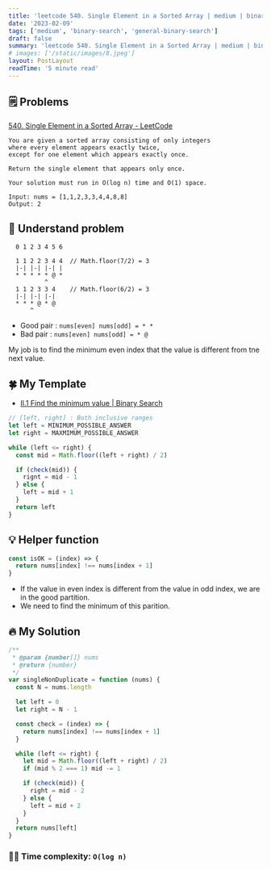```yaml
---
title: 'leetcode 540. Single Element in a Sorted Array | medium | binary-search | javascript'
date: '2023-02-09'
tags: ['medium', 'binary-search', 'general-binary-search']
draft: false
summary: 'leetcode 540. Single Element in a Sorted Array | medium | binary-search | javascript'
# images: ['/static/images/8.jpeg']
layout: PostLayout
readTime: '5 minute read'
---
```


## 🗒️ Problems

[540. Single Element in a Sorted Array - LeetCode](https://leetcode.com/problems/single-element-in-a-sorted-array/)

```
You are given a sorted array consisting of only integers
where every element appears exactly twice,
except for one element which appears exactly once.

Return the single element that appears only once.

Your solution must run in O(log n) time and O(1) space.
```

```
Input: nums = [1,1,2,3,3,4,4,8,8]
Output: 2
```

## 🤔 Understand problem

```
  0 1 2 3 4 5 6

  1 1 2 2 3 4 4  // Math.floor(7/2) = 3
  |-| |-| |-| |
  * * * * * @ *
          ^
  1 1 2 3 3 4    // Math.floor(6/2) = 3
  |-| |-| |-|
  * * * @ * @
      ^
```

- Good pair : `nums[even] nums[odd] = * *`
- Bad pair : `nums[even] nums[odd] = * @`

My job is to find the minimum even index that the value is different from tne next value.

## 🍀 My Template

- [II.1 Find the minimum value | Binary Search](https://tkhwang.me/snippets/binary-search-in-javascript)

```javascript
// [left, right] : Both inclusive ranges
let left = MINIMUM_POSSIBLE_ANSWER
let right = MAXMIMUM_POSSIBLE_ANSWER

while (left <= right) {
  const mid = Math.floor((left + right) / 2)

  if (check(mid)) {
    rignt = mid - 1
  } else {
    left = mid + 1
  }
  return left
}
```

## 💡 Helper function

```javascript
const isOK = (index) => {
  return nums[index] !== nums[index + 1]
}
```

- If the value in even index is different from the value in odd index, we are in the good partition.
- We need to find the minimum of this parition.

## 🔥 My Solution

```javascript
/**
 * @param {number[]} nums
 * @return {number}
 */
var singleNonDuplicate = function (nums) {
  const N = nums.length

  let left = 0
  let right = N - 1

  const check = (index) => {
    return nums[index] !== nums[index + 1]
  }

  while (left <= right) {
    let mid = Math.floor((left + right) / 2)
    if (mid % 2 === 1) mid -= 1

    if (check(mid)) {
      right = mid - 2
    } else {
      left = mid + 2
    }
  }
  return nums[left]
}
```

### 🙆‍♂️ Time complexity: `O(log n)`
